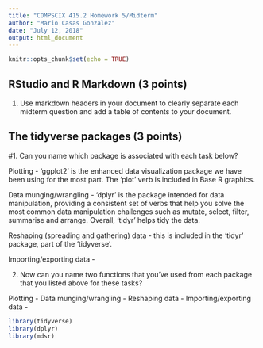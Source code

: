 ```yaml
---
title: "COMPSCIX 415.2 Homework 5/Midterm"
author: "Mario Casas Gonzalez"
date: "July 12, 2018"
output: html_document
---
```


```r
knitr::opts_chunk$set(echo = TRUE)

```


## RStudio and R Markdown (3 points)

1. Use markdown headers in your document to clearly separate each midterm question and add a table of contents to your document.

## The tidyverse packages (3 points)

#1. Can you name which package is associated with each task below?

Plotting - 'ggplot2' is the enhanced data visualization package we have been using for the most part. The 'plot' verb is included in Base R graphics.  

Data munging/wrangling - 'dplyr' is the package intended for data manipulation, providing a consistent set of verbs that help you solve the most common data manipulation challenges such as mutate, select, filter, summarise and arrange. Overall, 'tidyr' helps tidy the data. 

Reshaping (spreading and gathering) data - this is included in the 'tidyr' package, part of the 'tidyverse'. 

Importing/exporting data -

2. Now can you name two functions that you’ve used from each package that you listed above for these tasks?

Plotting -
Data munging/wrangling -
Reshaping data -
Importing/exporting data -

```r
library(tidyverse)
library(dplyr)
library(mdsr)
```



```r

```

